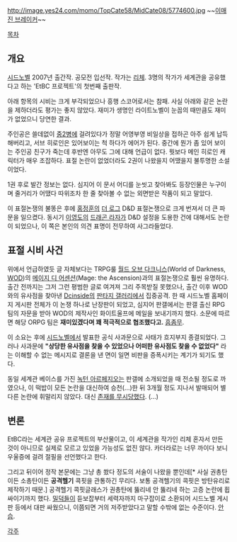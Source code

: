 http://image.yes24.com/momo/TopCate58/MidCate08/5774600.jpg
~~[[이매진 브레이커]]~~

[[목차]]
== 개요 ==
[[시드노벨]] 2007년 출간작. 공모전 입선작. 작가는 [[리체]]. 3명의 작가가 세계관을 공유했다고 하는 'EtBC 프로젝트'의 첫번째 출판작.

아래 항목의 시비는 크게 부각되었으나 흥행 스코어로서는 참패. 사실 아래와 같은 논란을 제하더라도 평가는 좋지 않았다. 재미가 생명인 라이트노벨이 눈꼽의 때만큼도 재미가 없었으니 당연한 결과.

주인공은 쓸데없이 [[중2병]]에 걸려있다가 정말 어영부영 비일상을 접하곤 아주 쉽게 납득해버리고, 서브 히로인은 있어보이는 척 하다가 에어가 된다. 중간에 뭔가 좀 있어 보이는 주인공 친구가 죽는데 후반엔 아무도 그에 대해 언급이 없다. 뭣보다 메인 히로인 캐릭터가 매우 조잡하다. 표절 논란이 없었더라도 2권이 나왔을지 어땠을지 불투명한 소설이었다.

1권 후로 발간 정보는 없다. 심지어 이 문서 어디를 눈씻고 찾아봐도 등장인물은 누구이며 줄거리가 어땠다 따위조차 한 줄 찾아볼 수 없는 외면받은 작품이 되고 말았다.

이 표절논쟁의 불똥은 후에 [[홍정훈]]의 [[더 로그]] D&D 표절논쟁으로 크게 번져서 더 큰 파문을 일으켰다. 동시기 [[이영도]]의 [[드래곤 라자]]가 D&D 설정을 도용한 건에 대해서도 논란이 되었으나, 이 쪽은 본인의 의견 표명이 전무하여 사그라들었다.

== 표절 시비 사건 ==
위에서 언급하였듯 글 자체보다는 TRPG룰 [[월드 오브 다크니스]](World of Darkness, [[WOD]])의 [[메이지 디 어센션]](Mage: the Ascension)과의 표절논쟁으로 훨씬 유명하다. 출간 전까지는 그저 그런 평범한 글로 여겨져 그리 주목받질 못했으나, 출간 이후 WOD와의 유사점을 찾아낸 [[Dcinside]]의 [[판타지 갤러리]]에서 집중공격. 한 때 시드노벨 홈페이지 게시판 전체가 이 논쟁 하나로 난장판이 되었고, 심지어 판갤에서는 판갤 출신 RPG 팀의 자문을 받아 WOD의 제작사인 화이트울프에 메일을 보내기까지 했다. 소문에 따르면 해당 ORPG 팀은 '''재미있겠다며 꽤 적극적으로 협조했다고.''' [[흠좀무]].

이 소요는 후에 [[시드노벨]]에서 발표한 공식 사과문으로 사태가 흐지부지 종결되었다. 그러나 사과문에 '''"상당한 유사점을 찾을 수 있었으나 어떠한 유사점도 찾을 수 없었다"''' 라는 이해할 수 없는 메시지로 결론을 낸 면이 일면 비판을 증폭시키는 계기가 되기도 했다.

동일 세계관 베이스를 가진 [[녹턴 아르페지오]]는 판갤에 소개되었을 때 전소될 정도로 까였으나, 이 떡밥이 모든 논란을 대신하여 승천(...)한 뒤 3개월 정도 지나서 발매되어 별다른 논란에 휘말리지 않았다. 대신 [[901 ATT|존재를 무시당했다]]. (...)

== 변론 ==
EtBC라는 세계관 공유 프로젝트의 부산물이고, 이 세계관을 작가인 리체 혼자서 만든 것이 아니므로 실제로 모르고 있었을 가능성도 없진 않다. 카더라로는 너무 까이다 보니 우울증에 걸려 절필을 선언했다고 한다.

그리고 뒤이어 정작 본문에는 그냥 총 쐈다 정도의 서술이 나왔을 뿐인데[* 사실 권총탄이든 소총탄이든 '''공격헬기''' 콕핏을 관통하긴 무리다. 보통 공격헬기의 콕핏은 방탄유리로 제작하기 때문.] 공격헬기 콕핏글래스가 권총탄에 뚫리네 안 뚫리네 하는 고증 논란에 휩싸이기까지 했다. [[밀덕]]들이 듣보잡부터 세력자까지 마구잡이로 소환되어 시드노벨 게시판 등에서 대판 싸웠으니, 이쯤되면 거의 저주받았다고 말할 수밖에 없는 수준이다. [[안습]].

[[각주]]
